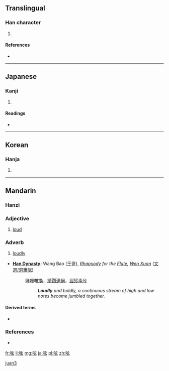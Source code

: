 ==Translingual==

===Han character===
{{Han char|rn=30|rad=口|as=05|sn=8|four=|canj=口卜女戈 (RYVI)}}

# {{defn|Han|sort=口05}}

====References====
* {{Han ref|kx=0181.220|dkj=03427|dj=0399.290|hdz=10608.080|uh=545F|ud=21599}}

----

==Japanese==

===Kanji===
{{ja-kanji|grade=|rs=口05}}

# {{defn|lang=ja|sort=口05}}

====Readings====
* {{ja-readings|on=[[げん]] (gen)|kun=[[つぶやく]] (tsubuyaku)}}

----

==Korean==

===Hanja===
{{ko-hanja|hangeul=현|rv=hyeon|mr=hyŏn}}

# {{defn|lang=ko|sort=口05}}

----

==Mandarin==

===Hanzi===
{{cmn-hanzi|pin=[[juǎn]] ([[juan3]])|wg=chüan<sup>3</sup>}}

===Adjective===
{{cmn-adj|ts|pin=juǎn|pint=juan3|rs=口05}}

# {{archaic|lang=zh-tw|skey=口05}} [[loud]]

===Adverb===
{{cmn-adv|ts|pin=juǎn|pint=juan3|rs=口05}}

# {{archaic|lang=zh-tw|skey=口05}} [[loudly]]
* '''[[w:Han Dynasty|Han Dynasty]]:''' Wang Bao (王褒), ''[[w:Fu (poetry)|Rhapsody]] for the [[w:Xiao (flute)|Flute]], [[w:Wen Xuan|Wen Xuan]]'' ([[:zh:s:昭明文選/卷17#洞簫賦|文選/洞簫賦]])
*: [[哮呷]]'''呟'''[[喚]]，[[躋躓]][[連絕]]，[[淈]][[殄沌]][[兮]]
*:: '''''Loudly''' and boldly, a continuous stream of high and low notes become jumbled together.''

====Derived terms====
*{{zh-ts|呟喚|呟唤}}

===References===
* {{reference-book
 | last = 
 | first = 
 | authorlink = 
 | coauthors = 
 | year = 1998
 | title = [[w:Hanyu Da Zidian|Hanyu Da Zidian]] (漢語大字典)
 | publisher = Jianhong Publishers (建宏出版社)
 | location = Taipei
 | id = ISBN 9578134789
}}

[[Category:Simplified Chinese archaic terms|juan3]]

[[fr:呟]]
[[li:呟]]
[[mg:呟]]
[[ja:呟]]
[[pl:呟]]
[[zh:呟]]
